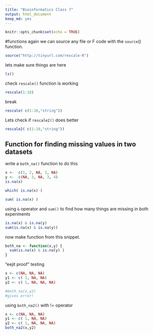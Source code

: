 ---
title: "Bioinformatics Class 7"
output: html_document
keep_md: yes
---

```{r setup, include=FALSE}
knitr::opts_chunk$set(echo = TRUE)
```

#functions again
we can source any file or F code with the `source`() function. 
```{r}
source("http://tinyurl.com/rescale-R")

```
lets make sure things are here

```{r}
ls()
```

check `rescale()` function is working

```{r}
rescale(1:10)
```


break 
```{r,eval=FALSE}
rescale( c(1:10,"string"))
```

Lets check if `rescale2()` does better 

```{r,eval=FALSE}
rescale2( c(1:10,"string"))
```
## Function for finding missing values in two datasets

write a `both_na()` function to do this 
```{r}
x <-  c(1, 2, NA, 3, NA)
y <-  c(NA, 3, NA, 3, 4)
is.na(x)

```
```{r}
which( is.na(x) )

```
```{r}
sum( is.na(x) )
```

using `&` operator and `sum()` to find how many things are missing in both experiments
```{r}
is.na(x) & is.na(y)
sum(is.na(x) & is.na(y))
```

now make function from this snippet. 

```{r}
both_na <- function(x,y) {
  sum(is.na(x) & is.na(y) ) 
}
```

"eejit proof" testing 
```{r}
x <- c(NA, NA, NA)
y1 <- c( 1, NA, NA)
y2 <- c( 1, NA, NA, NA)

#both_na(x,y2)
#gives error!
```
using `both_na2()` with != operator

```{r, eval=FALSE}
x <- c(NA, NA, NA)
y1 <- c( 1, NA, NA)
y2 <- c( 1, NA, NA, NA)
both_na2(x,y2)
```



